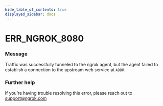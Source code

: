 ```yaml
---
hide_table_of_contents: true
displayed_sidebar: docs
---
```



# ERR_NGROK_8080

### Message

Traffic was successfully tunneled to the ngrok agent, but the agent failed to establish a connection to the upstream web service at `ADDR`.

### Further help

If you're having trouble resolving this error, please reach out to [support@ngrok.com](mailto:support@ngrok.com?subject=Help%20with%20ERR_NGROK_8080)

<ErrorDetails error="err_ngrok_8012" />
